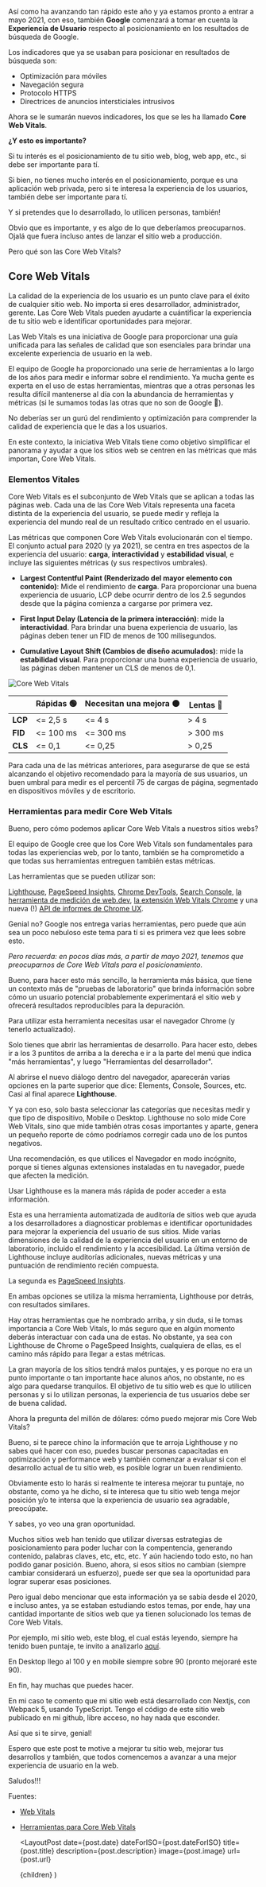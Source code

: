 

Así como ha avanzando tan rápido este año y ya estamos pronto a entrar a mayo 2021, con eso, también **Google** comenzará a tomar en cuenta la **Experiencia de Usuario** respecto al posicionamiento en los resultados de búsqueda de Google.

Los indicadores que ya se usaban para posicionar en resultados de búsqueda son:

- Optimización para móviles
- Navegación segura
- Protocolo HTTPS
- Directrices de anuncios intersticiales intrusivos

Ahora se le sumarán nuevos indicadores, los que se les ha llamado **Core Web Vitals**.

**¿Y esto es importante?**

Si tu interés es el posicionamiento de tu sitio web, blog, web app, etc., si debe ser importante para tí.

Si bien, no tienes mucho interés en el posicionamiento, porque es una aplicación web privada, pero si te interesa la experiencia de los usuarios, también debe ser importante para tí.

Y si pretendes que lo desarrollado, lo utilicen personas, también!

Obvio que es importante, y es algo de lo que deberíamos preocuparnos. Ojalá que fuera incluso antes de lanzar el sitio web a producción.

Pero qué son las Core Web Vitals?

## Core Web Vitals

La calidad de la experiencia de los usuario es un punto clave para el éxito de cualquier sitio web. No importa si eres desarrollador, administrador, gerente. Las Core Web Vitals pueden ayudarte a cuántificar la experiencia de tu sitio web e identificar oportunidades para mejorar.

Las Web Vitals es una iniciativa de Google para proporcionar una guía unificada para las señales de calidad que son esenciales para brindar una excelente experiencia de usuario en la web.

El equipo de Google ha proporcionado una serie de herramientas a lo largo de los años para medir e informar sobre el rendimiento. Ya mucha gente es experta en el uso de estas herramientas, mientras que a otras personas les resulta difícil mantenerse al día con la abundancia de herramientas y métricas (si le sumamos todas las otras que no son de Google 🥴).

No deberías ser un gurú del rendimiento y optimización para comprender la calidad de experiencia que le das a los usuarios.

En este contexto, la iniciativa Web Vitals tiene como objetivo simplificar el panorama y ayudar a que los sitios web se centren en las métricas que más importan, Core Web Vitals.

### Elementos Vitales

Core Web Vitals es el subconjunto de Web Vitals que se aplican a todas las páginas web. Cada una de las Core Web Vitals representa una faceta distinta de la experiencia del usuario, se puede medir y refleja la experiencia del mundo real de un resultado crítico centrado en el usuario.

Las métricas que componen Core Web Vitals evolucionarán con el tiempo. El conjunto actual para 2020 (y ya 2021), se centra en tres aspectos de la experiencia del usuario: **carga**, **interactividad** y **estabilidad visual**, e incluye las siguientes métricas (y sus respectivos umbrales).

- **Largest Contentful Paint (Renderizado del mayor elemento con contenido)**: Mide el rendimiento de **carga**. Para proporcionar una buena experiencia de usuario, LCP debe ocurrir dentro de los 2.5 segundos desde que la página comienza a cargarse por primera vez.

- **First Input Delay (Latencia de la primera interacción)**: mide la **interactividad**. Para brindar una buena experiencia de usuario, las páginas deben tener un FID de menos de 100 milisegundos.

- **Cumulative Layout Shift (Cambios de diseño acumulados)**: mide la **estabilidad visual**. Para proporcionar una buena experiencia de usuario, las páginas deben mantener un CLS de menos de 0,1.

<div className='image-container'>
  <Image
    src='/images/posts/lo-que-debes-saber-de-core-web-vitals/core-web-vitals.png'
    alt='Core Web Vitals'
    layout='responsive'
    width={848}
    height={279}
  />
  <style jsx>
    {`
      .image-container {
        width: 100%;
        position: relative;
        margin-bottom: 30px;
      }
    `}
  </style>
</div>

|         | Rápidas 🟢 | Necesitan una mejora 🟠 | Lentas 🔴 |
| ------- | ---------- | ----------------------- | --------- |
| **LCP** | <= 2,5 s   | <= 4 s                  | > 4 s     |
| **FID** | <= 100 ms  | <= 300 ms               | > 300 ms  |
| **CLS** | <= 0,1     | <= 0,25                 | > 0,25    |

Para cada una de las métricas anteriores, para asegurarse de que se está alcanzando el objetivo recomendado para la mayoría de sus usuarios, un buen umbral para medir es el percentil 75 de cargas de página, segmentado en dispositivos móviles y de escritorio.

### Herramientas para medir Core Web Vitals

Bueno, pero cómo podemos aplicar Core Web Vitals a nuestros sitios webs?

El equipo de Google cree que los Core Web Vitals son fundamentales para todas las experiencias web, por lo tanto, también se ha comprometido a que todas sus herramientas entreguen también estas métricas.

Las herramientas que se pueden utilizar son:

[Lighthouse](https://github.com/GoogleChrome/lighthouse 'Lighthouse'), [PageSpeed Insights](https://developers.google.com/speed/pagespeed/insights/ ' PageSpeed Insights'), [Chrome DevTools](https://developers.google.com/web/tools/chrome-devtools 'Chrome DevTools'), [Search Console](https://search.google.com/search-console/about 'Search Console'), [la herramienta de medición de web.dev](https://web.dev/measure/ 'la herramienta de medición de web.dev'), [la extensión Web Vitals Chrome](https://chrome.google.com/webstore/detail/web-vitals/ahfhijdlegdabablpippeagghigmibma 'la extensión Web Vitals Chrome') y una nueva (!) [API de informes de Chrome UX](https://developers.google.com/web/tools/chrome-user-experience-report 'API de informes de Chrome UX').

Genial no? Google nos entrega varias herramientas, pero puede que aún sea un poco nebuloso este tema para tí si es primera vez que lees sobre esto.

_Pero recuerda: en pocos días más, a partir de mayo 2021, tenemos que preocuparnos de Core Web Vitals para el posicionamiento._

Bueno, para hacer esto más sencillo, la herramienta más básica, que tiene un contexto más de "pruebas de laboratorio" que brinda información sobre cómo un usuario potencial probablemente experimentará el sitio web y ofrecerá resultados reproducibles para la depuración.

Para utilizar esta herramienta necesitas usar el navegador Chrome (y tenerlo actualizado).

Solo tienes que abrir las herramientas de desarrollo. Para hacer esto, debes ir a los 3 puntitos de arriba a la derecha e ir a la parte del menú que indica "más herramientas", y luego "Herramientas del desarrollador".

Al abrirse el nuevo diálogo dentro del navegador, aparecerán varias opciones en la parte superior que dice: Elements, Console, Sources, etc. Casi al final aparece **Lighthouse**.

Y ya con eso, solo basta seleccionar las categorías que necesitas medir y que tipo de dispositivo, Mobile o Desktop. Lighthouse no solo mide Core Web Vitals, sino que mide también otras cosas importantes y aparte, genera un pequeño reporte de cómo podríamos corregir cada uno de los puntos negativos.

Una recomendación, es que utilices el Navegador en modo incógnito, porque si tienes algunas extensiones instaladas en tu navegador, puede que afecten la medición.

Usar Lighthouse es la manera más rápida de poder acceder a esta información.

Esta es una herramienta automatizada de auditoría de sitios web que ayuda a los desarrolladores a diagnosticar problemas e identificar oportunidades para mejorar la experiencia del usuario de sus sitios. Mide varias dimensiones de la calidad de la experiencia del usuario en un entorno de laboratorio, incluido el rendimiento y la accesibilidad. La última versión de Lighthouse incluye auditorías adicionales, nuevas métricas y una puntuación de rendimiento recién compuesta.

La segunda es [PageSpeed Insights](https://developers.google.com/speed/pagespeed/insights/ ' PageSpeed Insights').

En ambas opciones se utiliza la misma herramienta, Lighthouse por detrás, con resultados similares.

Hay otras herramientas que he nombrado arriba, y sin duda, si le tomas importancia a Core Web Vitals, lo más seguro que en algún momento deberás interactuar con cada una de estas. No obstante, ya sea con Lighthouse de Chrome o PageSpeed Insights, cualquiera de ellas, es el camino más rápido para llegar a estas métricas.

La gran mayoría de los sitios tendrá malos puntajes, y es porque no era un punto importante o tan importante hace alunos años, no obstante, no es algo para quedarse tranquilos. El objetivo de tu sitio web es que lo utilicen personas y si lo utilizan personas, la experiencia de tus usuarios debe ser de buena calidad.

Ahora la pregunta del millón de dólares: cómo puedo mejorar mis Core Web Vitals?

Bueno, si te parece chino la información que te arroja Lighthouse y no sabes qué hacer con eso, puedes buscar personas capacitadas en optimización y performance web y también comenzar a evaluar si con el desarrollo actual de tu sitio web, es posible lograr un buen rendimiento.

Obviamente esto lo harás si realmente te interesa mejorar tu puntaje, no obstante, como ya he dicho, si te interesa que tu sitio web tenga mejor posición y/o te intersa que la experiencia de usuario sea agradable, preocúpate.

Y sabes, yo veo una gran oportunidad.

Muchos sitios web han tenido que utilizar diversas estrategias de posicionamiento para poder luchar con la compentencia, generando contenido, palabras claves, etc, etc, etc. Y aún haciendo todo esto, no han podido ganar posición. Bueno, ahora, si esos sitios no cambian (siempre cambiar considerará un esfuerzo), puede ser que sea la oportunidad para lograr superar esas posiciones.

Pero igual debo mencionar que esta información ya se sabía desde el 2020, e incluso antes, ya se estaban estudiando estos temas, por ende, hay una cantidad importante de sitios web que ya tienen solucionado los temas de Core Web Vitals.

Por ejemplo, mi sitio web, este blog, el cual estás leyendo, siempre ha tenido buen puntaje, te invito a analizarlo [aquí](https://developers.google.com/speed/pagespeed/insights/?url=https%3A%2F%2Fnikosantis.dev%2F&tab=mobile 'aquí').

En Desktop llego al 100 y en mobile siempre sobre 90 (pronto mejoraré este 90).

En fin, hay muchas que puedes hacer.

En mi caso te comento que mi sitio web está desarrollado con Nextjs, con Webpack 5, usando TypeScript. Tengo el código de este sitio web publicado en mi github, libre acceso, no hay nada que esconder.

Así que si te sirve, genial!

Espero que este post te motive a mejorar tu sitio web, mejorar tus desarrollos y también, que todos comencemos a avanzar a una mejor experiencia de usuario en la web.

Saludos!!!

Fuentes:

- [Web Vitals](https://web.dev/vitals/ 'Web Vitals')
- [Herramientas para Core Web Vitals](https://web.dev/vitals-tools/ 'Herramientas para Core Web Vitals')


  <LayoutPost
    date={post.date}
    dateForISO={post.dateForISO}
    title={post.title}
    description={post.description}
    image={post.image}
    url={post.url}
  >
    {children}
  </LayoutPost>
)
